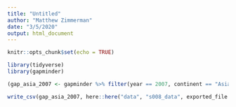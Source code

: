 ```yaml
---
title: "Untitled"
author: "Matthew Zimmerman"
date: "3/5/2020"
output: html_document
---
```


```r
knitr::opts_chunk$set(echo = TRUE)
```

```r
library(tidyverse)
library(gapminder)

(gap_asia_2007 <- gapminder %>% filter(year == 2007, continent == "Asia"))

write_csv(gap_asia_2007, here::here("data", "s008_data", exported_file.csv")
```